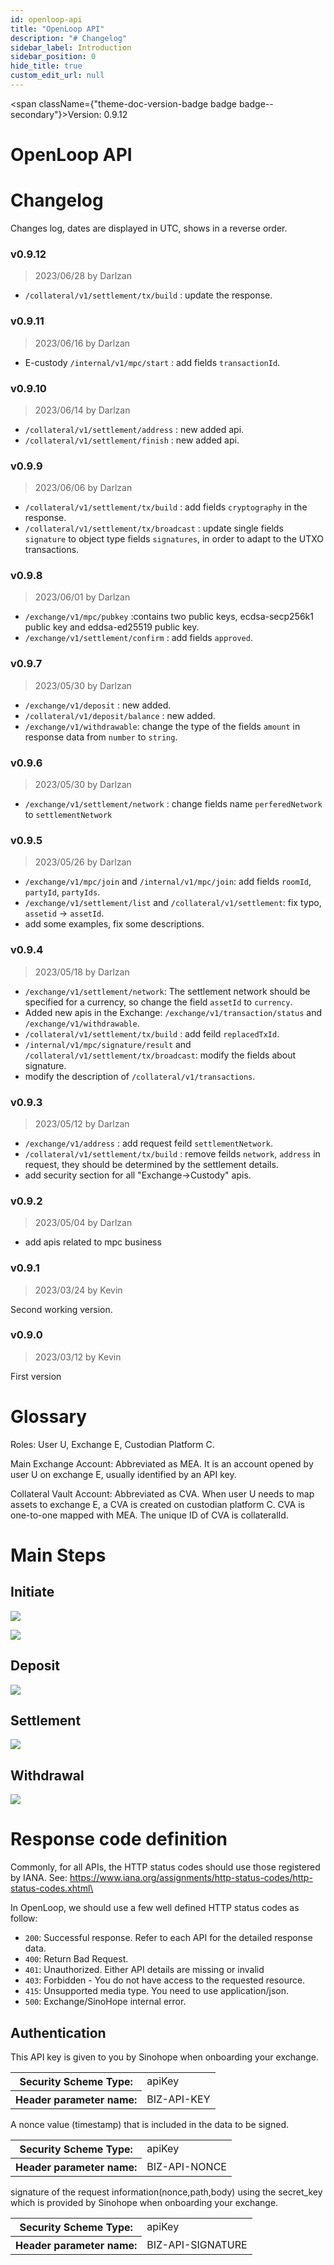 ```yaml
---
id: openloop-api
title: "OpenLoop API"
description: "# Changelog"
sidebar_label: Introduction
sidebar_position: 0
hide_title: true
custom_edit_url: null
---
```



<span className={"theme-doc-version-badge badge badge--secondary"}>Version: 0.9.12</span>

# OpenLoop API



# Changelog

Changes log, dates are displayed in UTC, shows in a reverse order.

### v0.9.12
> 2023/06/28 by Darlzan

- `/collateral/v1/settlement/tx/build` : update the response.

### v0.9.11
> 2023/06/16 by Darlzan

- E-custody `/internal/v1/mpc/start` : add fields `transactionId`.

### v0.9.10
> 2023/06/14 by Darlzan

- `/collateral/v1/settlement/address` : new added api.
- `/collateral/v1/settlement/finish` : new added api.

### v0.9.9
> 2023/06/06 by Darlzan

- `/collateral/v1/settlement/tx/build` : add fields `cryptography` in the response.
- `/collateral/v1/settlement/tx/broadcast` : update single fields `signature` to object type fields `signatures`, in order to adapt to the UTXO transactions.

### v0.9.8
> 2023/06/01 by Darlzan

- `/exchange/v1/mpc/pubkey` :contains two public keys, ecdsa-secp256k1 public key and eddsa-ed25519 public key.
- `/exchange/v1/settlement/confirm` : add fields `approved`.

### v0.9.7
> 2023/05/30 by Darlzan

- `/exchange/v1/deposit` : new added.
- `/collateral/v1/deposit/balance` : new added.
- `/exchange/v1/withdrawable`: change the type of the fields `amount` in response data from `number` to `string`.

### v0.9.6
> 2023/05/30 by Darlzan

- `/exchange/v1/settlement/network` : change fields name `perferedNetwork` to `settlementNetwork`

### v0.9.5
> 2023/05/26 by Darlzan

- `/exchange/v1/mpc/join` and `/internal/v1/mpc/join`: add fields `roomId`, `partyId`, `partyIds`.
- `/exchange/v1/settlement/list` and `/collateral/v1/settlement`: fix typo, `assetid` -\> `assetId`.
- add some examples, fix some descriptions.

### v0.9.4
> 2023/05/18 by Darlzan

- `/exchange/v1/settlement/network`: The settlement network should be specified for a currency, so change the field `assetId` to `currency`.
- Added new apis in the Exchange: `/exchange/v1/transaction/status` and `/exchange/v1/withdrawable`.
- `/collateral/v1/settlement/tx/build` : add feild `replacedTxId`.
- `/internal/v1/mpc/signature/result` and `/collateral/v1/settlement/tx/broadcast`: modify the fields about signature.
- modify the description of `/collateral/v1/transactions`.

### v0.9.3
> 2023/05/12 by Darlzan

- `/exchange/v1/address` : add request feild `settlementNetwork`.
- `/collateral/v1/settlement/tx/build` : remove feilds `network`, `address` in request, they should be determined by the settlement details.
- add security section for all "Exchange-\>Custody" apis.

### v0.9.2
> 2023/05/04 by Darlzan

- add apis related to mpc business

### v0.9.1
> 2023/03/24 by Kevin

Second working version.
### v0.9.0
> 2023/03/12 by Kevin

First version

# Glossary

Roles: User U, Exchange E, Custodian Platform C.

Main Exchange Account: Abbreviated as MEA. It is an account opened by user U on exchange E, usually identified by an API key.

Collateral Vault Account: Abbreviated as CVA. When user U needs to map assets to exchange E, a CVA is created on custodian platform C. CVA is one-to-one mapped with MEA. The unique ID of CVA is collateralId.


# Main Steps

## Initiate

![](./images/setup_cva_share.png)

![](./images/setup_seq.png)

## Deposit

![](./images/deposit.png)

## Settlement

![](./images/settlement.png)

## Withdrawal

![](./images/withdraw.png)

# Response code definition

Commonly, for all APIs, the HTTP status codes should use those registered by IANA.
See: <https://www.iana.org/assignments/http-status-codes/http-status-codes.xhtml\>

In OpenLoop, we should use a few well defined HTTP status codes as follow:

- `200`: Successful response. Refer to each API for the detailed response data.
- `400`: Return Bad Request.
- `401`: Unauthorized. Either API details are missing or invalid
- `403`: Forbidden - You do not have access to the requested resource.
- `415`: Unsupported media type. You need to use application/json.
- `500`: Exchange/SinoHope internal error.


<div style={{"marginBottom":"2rem"}}><h2 id={"authentication"} style={{"marginBottom":"1rem"}}>Authentication</h2><SchemaTabs className={"openapi-tabs__security-schemes"}><TabItem label={"API Key: ApiKeyAuth"} value={"ApiKeyAuth"}>

This API key is given to you by Sinohope when onboarding your exchange.

<div><table><tbody><tr><th>Security Scheme Type:</th><td>apiKey</td></tr><tr><th>Header parameter name:</th><td>BIZ-API-KEY</td></tr></tbody></table></div></TabItem><TabItem label={"API Key: ApiNonce"} value={"ApiNonce"}>

A nonce value (timestamp) that is included in the data to be signed.

<div><table><tbody><tr><th>Security Scheme Type:</th><td>apiKey</td></tr><tr><th>Header parameter name:</th><td>BIZ-API-NONCE</td></tr></tbody></table></div></TabItem><TabItem label={"API Key: ApiSig"} value={"ApiSig"}>

signature of the request information(nonce,path,body) using the secret_key which is provided by Sinohope when onboarding your exchange.

<div><table><tbody><tr><th>Security Scheme Type:</th><td>apiKey</td></tr><tr><th>Header parameter name:</th><td>BIZ-API-SIGNATURE</td></tr></tbody></table></div></TabItem></SchemaTabs></div>
